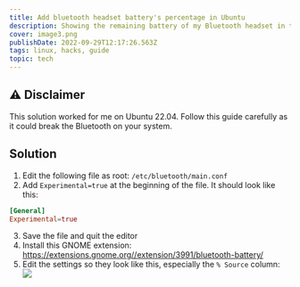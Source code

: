 ```yaml
---
title: Add bluetooth headset battery's percentage in Ubuntu
description: Showing the remaining battery of my Bluetooth headset in the status bar on Ubuntu 22.04
cover: image3.png
publishDate: 2022-09-29T12:17:26.563Z
tags: linux, hacks, guide
topic: tech
---
```


## ⚠️ Disclaimer

This solution worked for me on Ubuntu 22.04. Follow this guide carefully as it could break the Bluetooth on your system.

## Solution

1. Edit the following file as root: `/etc/bluetooth/main.conf`
2. Add `Experimental=true` at the beginning of the file. It should look like this:

```conf
[General]
Experimental=true
```

3. Save the file and quit the editor
4. Install this GNOME extension: https://extensions.gnome.org//extension/3991/bluetooth-battery/
5. Edit the settings so they look like this, especially the `% Source` column: ![](/assets/blogs/images/image3-1.png)

